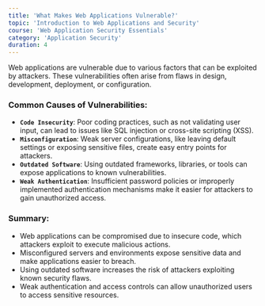 ```yaml
---
title: 'What Makes Web Applications Vulnerable?'
topic: 'Introduction to Web Applications and Security'
course: 'Web Application Security Essentials'
category: 'Application Security'
duration: 4
---
```


<CourseContent
  title="What Makes Web Applications Vulnerable?"
  summary="Understanding what makes web applications vulnerable is the first step in protecting them. By identifying and addressing these weaknesses, developers and organizations can reduce the risks of attacks and improve application security."
/>

Web applications are vulnerable due to various factors that can be exploited by attackers. These vulnerabilities often arise from flaws in design, development, deployment, or configuration.

### Common Causes of Vulnerabilities:

- **`Code Insecurity`**: Poor coding practices, such as not validating user input, can lead to issues like SQL injection or cross-site scripting (XSS).
- **`Misconfiguration`**: Weak server configurations, like leaving default settings or exposing sensitive files, create easy entry points for attackers.
- **`Outdated Software`**: Using outdated frameworks, libraries, or tools can expose applications to known vulnerabilities.
- **`Weak Authentication`**: Insufficient password policies or improperly implemented authentication mechanisms make it easier for attackers to gain unauthorized access.

### Summary:

- Web applications can be compromised due to insecure code, which attackers exploit to execute malicious actions.
- Misconfigured servers and environments expose sensitive data and make applications easier to breach.
- Using outdated software increases the risk of attackers exploiting known security flaws.
- Weak authentication and access controls can allow unauthorized users to access sensitive resources.
